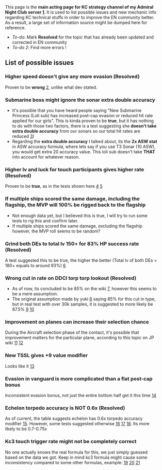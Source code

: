 This page is the '''main acting page for KC strategy channel of my Admiral Night Club server [http://discord.gg/Q2af3Ab]'''. It is used to list possible issues and new mechanic info regarding KC technical stuffs in order to improve the EN community better. As a result, a large set of information source might be dumped here for reference.
*''To-do'': Mark '''Resolved''' for the topic that has already been updated and corrected in EN community
*''To-do 2'': Find more errors !
==List of possible issues==
===Higher speed doesn't give any more evasion (Resolved)===
Proven to be '''wrong''' [https://docs.google.com/spreadsheets/d/1TKyl8BwePzRwIQ-KsKyzd-sKm9YWHKZTmh4UF_XOAB4/edit#gid=0], unlike what dev stated.

===Submarine boss might ignore the sonar extra double accuracy===
*It's possible that you have heard people saying "New Submarine Princess (Loli sub) has increased post-cap evasion or reduced hit rate applied for our girls". This is kinda proven to be '''true''', but it has nothing to do with those two factors, there is a test suggesting she '''doesn't take extra double accuracy''' from our sonars so our total hit rates are reduced [https://twitter.com/Divinity__123/status/1238644817804091392])
*Regarding the '''extra double accuracy''' I talked about, its the '''2x ASW stat''' in ASW accuracy formula, where lets say if you use T3 Sonar (10 ASW), you would get extra 20 accuracy value. This loli sub doesn't take '''THAT''' into account for whatever reason.

===Higher lv and luck for touch participants gives higher rate (Resolved)===
Proven to be '''true''', as in the tests shown here [https://twitter.com/aktsm_Youknow/status/1257303525207339010] [https://twitter.com/yukicacoon/status/1292026421934608384]

===If multiple ships scored the same damage, including the flagship, the MVP will 100% be rigged back to the flagship===
*Not enough data yet, but I believed this is true, I will try to run some tests to rig this and confirm later. 
*If multiple ships scored the same damage, excluding the flagship however, the MVP roll seems to be random?

===Grind both DEs to total lv 150+ for 83% HP success rate (Resolved)===
A test suggested this to be true, the higher the better (Total lv of both DEs = 180+ equals to around 93%) [https://twitter.com/Matsu_class_DD/status/1188450823769968641]

===Wrong cut in rate on DDCI torp torp lookout (Resolved)===
*As of now, its concluded to be 85% on the wiki [https://cdn.discordapp.com/attachments/445572547875045377/858414636625035284/unknown.png], however this seems to be a mere assumption.
*The original assumption made by yuki [https://twitter.com/yukicacoon/status/1398949379893956613] saying 85% for this cut in type, but in real test with over 30k samples, it is suggested to more likely be 87.5% [https://imgur.com/a/Vr58UTc] [https://cdn.discordapp.com/attachments/445572547875045377/858414804934197328/unknown.png]

===Improvement on planes can increase their selection chance===
During the Aircraft selection phase of the contact, it's possible that improvement matters for the particular plane, according to this topic on JP wiki [https://kancolle.fandom.com/ja/f/p/2599037031153666416] [https://cdn.discordapp.com/attachments/445572547875045377/858413463969726464/unknown.png]

===New TSSL gives +9 value modifier===
Looks like it [https://twitter.com/dewydrops/status/1404966491695378433]

===Evasion in vanguard is more complicated than a flat post-cap bonus===
Inconsistent evasion bonus, not just the entire bottom half get it this time [https://twitter.com/Divinity__123/status/1405536071631347715]

===Echelon torpedo accuracy is NOT 0.6x (Resolved)===
As of current, the table suggests echelon has 0.6x torpedo accuracy modifier [https://cdn.discordapp.com/attachments/445572547875045377/858420712610856960/unknown.png]. However, some tests suggested otherwise [https://twitter.com/Divinity__123/status/1177455647593353217] [https://twitter.com/Xe_UCH/status/1355349918659960834] [https://twitter.com/kankenRJ/status/1355834588015157254]. Its more likely to be 0.7-0.75x

===Kc3 touch trigger rate might not be completely correct===
No one actually knows the real formula for this, we just simply guessed based on the data we got. Keep in mind kc3 formula might cause some inconsistency compared to some other formulas, example: [https://twitter.com/Divinity__123/status/1181574280871579650] [https://twitter.com/dewydrops/status/1181520911444271105] [https://twitter.com/dewydrops/status/1176152445791064066]